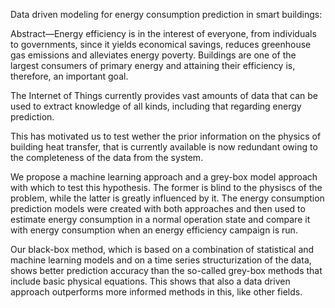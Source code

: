 Data driven modeling for energy consumption prediction in smart buildings:


Abstract—Energy efficiency is in the interest of everyone, from individuals to governments, since it yields economical savings, reduces greenhouse gas emissions and alleviates energy poverty. Buildings are one of the largest consumers of primary energy and attaining their efficiency is, therefore, an important goal.

The Internet of Things currently provides vast amounts of data that can be used to extract knowledge of all kinds, including that regarding energy prediction.

This has motivated us to test wether the prior information on the physics of building heat transfer, that is currently available is now redundant owing to the completeness of the data from the system.

We propose a machine learning approach and a grey-box model approach with which to test this hypothesis. The former is blind to the physiscs of the problem, while the latter is greatly influenced by it. The energy consumption prediction models were created with both approaches and then used to estimate energy consumption in a normal operation state and compare it with energy consumption when an energy efficiency campaign is run.

Our black-box method, which is based on a combination of statistical and machine learning models and on a time series structurization of the data, shows better prediction accuracy than the so-called grey-box methods that include basic physical equations. This shows that also a data driven approach outperforms more informed methods in this, like other fields.